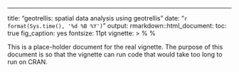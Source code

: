 ---
title: "geotrellis: spatial data analysis using geotrellis"
date: "`r format(Sys.time(), '%d %B %Y')`"
output:
  rmarkdown::html_document:
    toc: true
    fig_caption: yes
fontsize: 11pt
vignette: >
  %\VignetteIndexEntry{geotrellis}
  %\VignetteEngine{knitr::rmarkdown}
  \usepackage[utf8]{inputenc}

This is a place-holder document for the real vignette. The purpose of this document is so that the vignette can run code that would take too long to run on CRAN.
 
 
